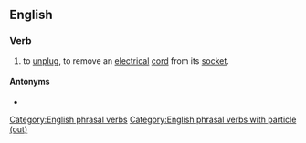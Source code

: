 ==English==

===Verb===
{{head|en|verb|head=[[plug]] [[out]]}}

# {{label|en|Ireland|colloquial}} to [[unplug]], to remove an [[electrical]] [[cord]] from its [[socket]].

====Antonyms====
* {{l|en|plug in}}

[[Category:English phrasal verbs]]
[[Category:English phrasal verbs with particle (out)]]